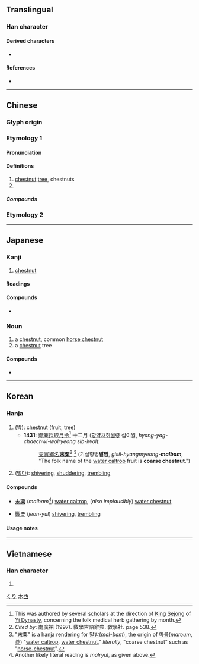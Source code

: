 {{also|慄|粟}}
{{character info/new}}
==Translingual==

===Han character===
{{Han char|rn=75|rad=木|as=06|sn=10|four=10904|canj=MWD|ids=⿱覀木(GJKV),⿱覀𣎳(HT)}}

====Derived characters====
* {{l|mul|[[慄]], [[傈]], [[凓]], [[㗚]], [[塛]], [[㟳]], [[搮]], [[溧]], [[瑮]], [[鷅]]([[𫛽]]), [[篥]], [[䔁]], [[麜]]}}

====References====
* {{Han ref|kx=0522.050|dkj=14695|dj=0910.130|hdz=21195.090|uh=6817|ud=26647|bh=AEDF|bd=44767}}

----

==Chinese==
{{zh-forms|栗}}
{{zh-wp|zh:栗|en:Chestnut}}
{{zh-wp|zh:栗姓|en:Li (surname 栗)}}

===Glyph origin===
{{Han etym}}

===Etymology 1===

====Pronunciation====
{{zh-pron
|m=lì
|c=leot6
|h=pfs=li̍t
|md=lík
|mn=la̍t/qz,xm,zz:li̍t/tw:le̍k/twv:lek
|mn_note=la̍t - vernacular; li̍t/le̍k - literary
|mn-t=lag8/liêg8/liag8
|mn-t_note=lag8 - vernacular; liêg8/liag8 - literary
|w=5liq
|mc=y
|oc=y
|cat=n,pn
}}

====Definitions====
{{zh-hanzi}}

# [[chestnut]] [[tree]], chestnuts
# {{surname|lang=zh}}

=====Compounds=====
{{zh-der|不寒而栗|仡栗|栗鼠|栗鑿|栗子|栗爆|栗栗|栗烈|毛栗子|栗暴|栗慄|火中取栗|板栗|炒栗子|栗喇|栗薪|栗色|栗碌|栗栗不安|栗尾|栗苞|縮栗|醋栗|雞皮栗子|馬拉巴栗|股栗|芧栗|糖炒栗子|繭栗|栗溪|栗木坑}}

===Etymology 2===
{{zh-see|慄}}

----

==Japanese==

===Kanji===
{{ja-kanji|grade=|rs=木06}}

# [[chestnut]]

====Readings====
{{ja-readings
|goon=りち
|kanon=りつ
|kun=くり-
|nanori=くり
}}

====Compounds====
* {{ja-r|栗鼠|りす|[[squirrel]]}}

===Noun===
{{ja-noun|くり|クリ}}
# a [[chestnut]], common [[horse chestnut]]
# a [[chestnut]] tree

====Compounds====
* {{ja-r|栗%毛|くり%げ}}

[[Category:Japanese basic words|くり]]

----

==Korean==

===Hanja===
{{ko-hanja|hangeul=[[률]], [[율]]|eumhun=|rv=ryul, yul|mr=ryul, yul|y=lyul, yul}}

# ([[밤#Etymology 2|밤]]): [[chestnut]] (fruit, tree)
#* '''1431''': [[鄕藥採取月令]]<ref>This was authored by several scholars at the direction of [[w:King Sejong|King Sejong]] of [[w:Yi Dynasty|Yi Dynasty]], concerning the folk medical herb gathering by month. </ref> 十二月 ([[향약채취월령]] 십이월, ''hyang-yag-chaechwi-wolryeong sib-iwol''):
#*: [[芰]][[實]][[鄕]][[名]]'''[[末]][[栗]]'''<ref>''Cited by'': 南廣祐 (1997). 敎學古語辭典. 敎學社. page 538. </ref> <ref>"[[末]][[栗]]" is a hanja rendering for [[말밤]](''mal-bam''), the origin of [[마름]](''mareum'', [[菱]]) "[[water caltrop]], [[water chestnut]]," ''literally'', "coarse chestnut" such as "[[horse-chestnut]]". </ref> (기실향명'''말밤''', ''gisil-hyangmyeong-'''malbam''''', "The folk name of the [[water caltrop]] fruit is '''coarse chestnut'''.")
# ([[떨다]]): [[shiver]]ing, [[shudder]]ing, [[tremble|trembling]]

====Compounds====
{{top2}}
* [[末栗]] (''malbam''<ref>Another likely literal reading is ''malryul'', as given above. </ref>) [[water caltrop]], (''also implausibly'') [[water chestnut]]
{{mid2}}
* [[戰栗]] (''jeon-yul'') [[shiver]]ing, [[tremble|trembling]]
{{bottom}}

====Usage notes====
<references />

----

==Vietnamese==

===Han character===
{{vi-hantu|lật|rs=木06}}

# {{defn|lang=vi|sort=木06}}

[[Category:CJKV simplified characters which already existed as traditional characters|木西]]